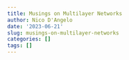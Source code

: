```yaml
---
title: Musings on Multilayer Networks
author: Nico D'Angelo
date: '2023-06-21'
slug: musings-on-multilayer-networks
categories: []
tags: []
---
```


